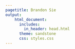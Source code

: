 ```yaml
---
pagetitle: Brandon Sie
output:
    html_document:
      includes: 
        in_header: head.html
      theme: sandstone
      css: styles.css
---
```



<script src="includeHTML.js"></script>
<script src="unloadscroll.js"></script>
<link href="styles.css" rel="stylesheet">

<div class = "row" w3-include-html="bio.html"></div>
<!-- <div class = "row" w3-include-html="projects.html"></div>   -->
<div class = "row" w3-include-html="hexagons.html" style = "margin: 0 auto; max-width: 80vw; text-align: center;   box-sizing: border-box;"></div> 
<div class = "row" id = "siteinfo" w3-include-html="siteinfo.html"></div>  


<script>includeHTML();</script>


